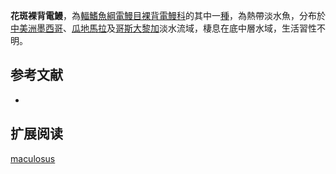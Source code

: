 {{Speciesbox
| name = 花斑裸背電鰻
| status = LC
| status_system = IUCN3.1
| genus = Gymnotus
| species = maculosus
| authority = Albert & Miller, 1995
| synonyms = 
}}
'''花斑裸背電鰻'''，為[[輻鰭魚綱|輻鰭魚綱]][[電鰻目|電鰻目]][[裸背電鰻科|裸背電鰻科]]的其中一[[種|種]]，為熱帶淡水魚，分布於[[中美洲|中美洲]][[墨西哥|墨西哥]]、[[瓜地馬拉|瓜地馬拉]]及[[哥斯大黎加|哥斯大黎加]]淡水流域，棲息在底中層水域，生活習性不明。

==参考文献==
*{{FishBase_species|genus=Gymnotus|species=maculosus|year=2015|month=9}}

== 扩展阅读 ==
{{refbegin}}
{{wikispecies-inline|Gymnotus maculosus|花斑裸背電鰻}}
{{refend}}
{{Taxonbar|from=Q6417387}}

[[Category:裸背電鰻屬|maculosus]]